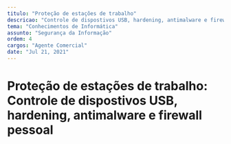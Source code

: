 ```yaml
---
titulo: "Proteção de estações de trabalho"
descricao: "Controle de dispostivos USB, hardening, antimalware e firewall pessoal"
tema: "Conhecimentos de Informática"
assunto: "Segurança da Informação"
ordem: 4
cargos: "Agente Comercial"
date: "Jul 21, 2021"
---
```


# Proteção de estações de trabalho: Controle de dispostivos USB, hardening, antimalware e firewall pessoal